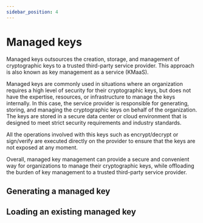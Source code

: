 ```yaml
---
sidebar_position: 4
---
```



# Managed keys

Managed keys outsources the creation, storage, and management of cryptographic keys to a trusted third-party service provider. This approach is also known as key management as a service (KMaaS).

Managed keys are commonly used in situations where an organization requires a high level of security for their cryptographic keys, but does not have the expertise, resources, or infrastructure to manage the keys internally. In this case, the service provider is responsible for generating, storing, and managing the cryptographic keys on behalf of the organization. The keys are stored in a secure data center or cloud environment that is designed to meet strict security requirements and industry standards.

All the operations involved with this keys such as encrypt/decrypt or sign/verify are executed directly on the provider to ensure that the keys are not exposed at any moment.

Overall, managed key management can provide a secure and convenient way for organizations to manage their cryptographic keys, while offloading the burden of key management to a trusted third-party service provider.

## Generating a managed key


<SdkCodeBlock
  js={NewManagedKeyJs}
  py={NewManagedKeyPy}
  java={NewManagedKeyJava}
  php={NewManagedKeyPhp}
  go={NewManagedKeyGo}
/>

## Loading an existing managed key


<SdkCodeBlock
  js={LoadManagedKeyJs}
  py={LoadManagedKeyPy}
  java={LoadManagedKeyJava}
  php={LoadManagedKeyPhp}
  go={LoadManagedKeyGo}
/>
